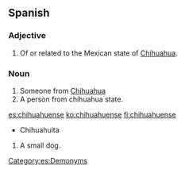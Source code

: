 ==Spanish==

===Adjective===
{{es-adj}}

# Of or related to the Mexican state of [[Chihuahua]].

===Noun===
{{es-noun|mf}}

# Someone from [[Chihuahua]]
# A person from chihuahua state.

[[Category:es:Demonyms]]

[[es:chihuahuense]]
[[ko:chihuahuense]]
[[fi:chihuahuense]]

*Chihuahuita 
# A small dog.